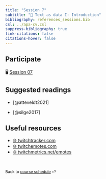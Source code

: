 ```yaml
---
title: "Session 7"
subtitle: "🔨 Text as data I: Introduction"
bibliography: references_sessions.bib
csl: ../apa-cv.csl 
suppress-bibliography: true
link-citations: false
citations-hover: false
---
```


## Participate

🖥️ [Session 07](/slides/slides-07.html)

## Suggested readings

-   [@atteveldt2021]

-   [@silge2017]

## Useful resources

-   [🌐 twitchtracker.com](https://twitchtracker.com/)
-   [🌐 twitchemotes.com](https://twitchemotes.com/)
-   [🌐 twitchmetrics.net/emotes](https://www.twitchmetrics.net/emotes)

<br>

::: {style="font-size: 0.875em;"}
Back to [course schedule](/index.html "Course schedule") ⏎
:::